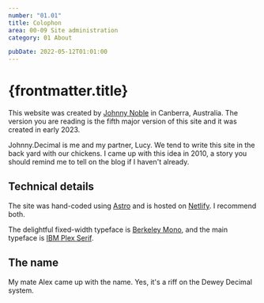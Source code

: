 ```yaml
---
number: "01.01"
title: Colophon
area: 00-09 Site administration
category: 01 About

pubDate: 2022-05-12T01:01:00
---
```



# {frontmatter.title}

This website was created by [Johnny Noble](/00-09-site-administration/02-send-and-receive/02.01-contact-me/)
in Canberra, Australia. The version you are reading is the fifth major version of
this site and it was created in early 2023.

Johnny.Decimal is me and my partner, Lucy. We tend to write this site in the back yard with our chickens. I came up with this idea in 2010, a story you should remind me to tell on the blog if I haven't already.

## Technical details

The site was hand-coded using [Astro](https://astro.build) and is hosted on [Netlify](https://netlify.com). I recommend both.

The delightful fixed-width typeface is [Berkeley Mono](https://berkeleygraphics.com/typefaces/berkeley-mono/), and the main typeface is [IBM Plex Serif](https://www.ibm.com/plex/).

## The name

My mate Alex came up with the name. Yes, it's a riff on the Dewey Decimal system.

